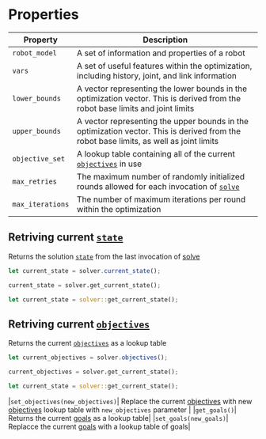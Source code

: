 # Properties


| Property | Description |
| --- | --- | 
|`robot_model`|A set of information and properties of a robot|
|`vars`|A set of useful features within the optimization, including history, joint, and link information|
|`lower_bounds`|A vector representing the lower bounds in the optimization vector. This is derived from the robot base limits and joint limits|
|`upper_bounds`|A vector representing the upper bounds in the optimization vector. This is derived from the robot base limits, as well as joint limits|
|`objective_set`|A lookup table containing all of the current [`objectives`](../../Objectives/objective) in use|
|`max_retries`|The maximum number of randomly initialized rounds allowed for each invocation of [`solve`](../Methods/solve)|
|`max_iterations`|The number of maximum iterations per round within the optimization|

## Retriving current [`state`](../../state)
Returns the solution [`state`](../../state) from the last invocation of [solve](../Methods/solve)
<Tabs>
<TabItem value="js" label="Javascript">

```js
let current_state = solver.current_state();
```

</TabItem>
<TabItem value="py" label="Python">

```py
current_state = solver.get_current_state();
```

</TabItem>
<TabItem value="rust" label="Rust">

```rust
let current_state = solver::get_current_state();
```

</TabItem>
</Tabs>

## Retriving current [`objectives`](../../Objectives/objective)
Returns the current [`objectives`](../../Objectives/objective) as a lookup table
<Tabs>
<TabItem value="js" label="Javascript">

```js
let current_objectives = solver.objectives();
```

</TabItem>
<TabItem value="py" label="Python">

```py
current_objectives = solver.get_current_state();
```

</TabItem>
<TabItem value="rust" label="Rust">

```rust
let current_state = solver::get_current_state();
```

</TabItem>
</Tabs>



|`set_objectives(new_objectives)`| Replace the current [objectives](../../Objectives/objective) with new [objectives](../../Objectives/objective) lookup table with `new_objectives` parameter |
|`get_goals()`| Returns the current [goals](../../Goals/goal) as a lookup table|
|`set_goals(new_goals)`| Replacce the current [goals](../../Goals/goal) with a lookup table of goals|



